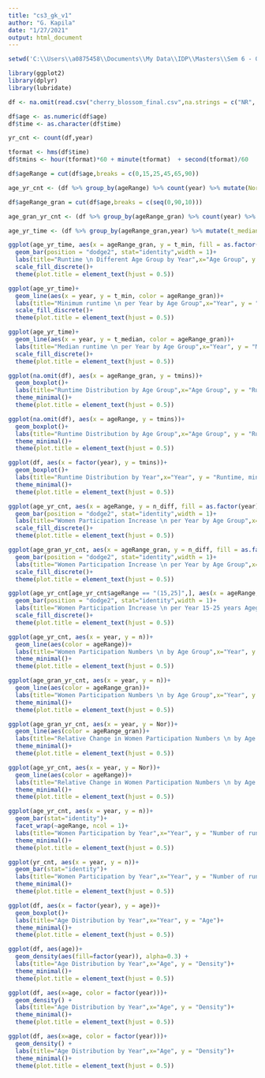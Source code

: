 ---
title: "cs3_gk_v1"
author: "G. Kapila"
date: "1/27/2021"
output: html_document
---

```{r setup, echo=TRUE, message=TRUE, warning=FALSE}
setwd('C:\\Users\\a0875458\\Documents\\My Data\\IDP\\Masters\\Sem 6 - 09 - 7333 - Quantifying The World\\Week 4 _20210127\\')

library(ggplot2)
library(dplyr)
library(lubridate)

df <- na.omit(read.csv("cherry_blossom_final.csv",na.strings = c("NR", "NA")))

```

```{r dataProcessing, echo=TRUE,message=TRUE, warning=FALSE}

df$age <- as.numeric(df$age)
df$time <- as.character(df$time)

yr_cnt <- count(df,year)

tformat <- hms(df$time)
df$tmins <- hour(tformat)*60 + minute(tformat)  + second(tformat)/60

df$ageRange = cut(df$age,breaks = c(0,15,25,45,65,90))

age_yr_cnt <- (df %>% group_by(ageRange) %>% count(year) %>% mutate(Nor = n/n[1])) %>% mutate(n_diff = n - lag(n))

df$ageRange_gran = cut(df$age,breaks = c(seq(0,90,10)))

age_gran_yr_cnt <- (df %>% group_by(ageRange_gran) %>% count(year) %>% mutate(Nor = n/n[1])) %>% mutate(n_diff = n - lag(n))

age_yr_time <- (df %>% group_by(ageRange_gran,year) %>% mutate(t_median = median(tmins)) %>% mutate(t_min = min(tmins)))

```

```{r analysis19, fig.width = 12,echo=TRUE,message=TRUE, warning=FALSE}

ggplot(age_yr_time, aes(x = ageRange_gran, y = t_min, fill = as.factor(year)))+
  geom_bar(position = "dodge2", stat="identity",width = 1)+
  labs(title="Runtime \n Different Age Group by Year",x="Age Group", y = "Runtime, minutes")+
  scale_fill_discrete()+
  theme(plot.title = element_text(hjust = 0.5))
```

```{r analysis18, fig.width = 12,echo=TRUE,message=TRUE, warning=FALSE}

ggplot(age_yr_time)+
  geom_line(aes(x = year, y = t_min, color = ageRange_gran))+
  labs(title="Minimum runtime \n per Year by Age Group",x="Year", y = "Fastest Runtime, minutes")+
  scale_fill_discrete()+
  theme(plot.title = element_text(hjust = 0.5))
```

```{r analysis17, fig.width = 12,echo=TRUE,message=TRUE, warning=FALSE}

ggplot(age_yr_time)+
  geom_line(aes(x = year, y = t_median, color = ageRange_gran))+
  labs(title="Median runtime \n per Year by Age Group",x="Year", y = "Median Runtime, minutes")+
  scale_fill_discrete()+
  theme(plot.title = element_text(hjust = 0.5))
```

```{r analysis16, echo=TRUE,message=TRUE, warning=FALSE}

ggplot(na.omit(df), aes(x = ageRange_gran, y = tmins))+
  geom_boxplot()+
  labs(title="Runtime Distribution by Age Group",x="Age Group", y = "Runtime, minutes")+
  theme_minimal()+
  theme(plot.title = element_text(hjust = 0.5))
```

```{r analysis15, echo=TRUE,message=TRUE, warning=FALSE}

ggplot(na.omit(df), aes(x = ageRange, y = tmins))+
  geom_boxplot()+
  labs(title="Runtime Distribution by Age Group",x="Age Group", y = "Runtime, minutes")+
  theme_minimal()+
  theme(plot.title = element_text(hjust = 0.5))
```

```{r analysis14, echo=TRUE,message=TRUE, warning=FALSE}

ggplot(df, aes(x = factor(year), y = tmins))+
  geom_boxplot()+
  labs(title="Runtime Distribution by Year",x="Year", y = "Runtime, minutes")+
  theme_minimal()+
  theme(plot.title = element_text(hjust = 0.5))
```



```{r analysis13, fig.width = 12,echo=TRUE,message=TRUE, warning=FALSE}

ggplot(age_yr_cnt, aes(x = ageRange, y = n_diff, fill = as.factor(year)))+
  geom_bar(position = "dodge2", stat="identity",width = 1)+
  labs(title="Women Participation Increase \n per Year by Age Group",x="Year", y = "Number of runners added, #")+
  scale_fill_discrete()+
  theme(plot.title = element_text(hjust = 0.5))
```



```{r analysis12, fig.width = 12,echo=TRUE,message=TRUE, warning=FALSE}

ggplot(age_gran_yr_cnt, aes(x = ageRange_gran, y = n_diff, fill = as.factor(year)))+
  geom_bar(position = "dodge2", stat="identity",width = 1)+
  labs(title="Women Participation Increase \n per Year by Age Group",x="Year", y = "Number of runners added, #")+
  scale_fill_discrete()+
  theme(plot.title = element_text(hjust = 0.5))
```

```{r analysis11, echo=TRUE,message=TRUE, warning=FALSE}

ggplot(age_yr_cnt[age_yr_cnt$ageRange == "(15,25]",], aes(x = ageRange, y = n_diff, fill = as.factor(year)))+
  geom_bar(position = "dodge2", stat="identity",width = 1)+
  labs(title="Women Participation Increase \n per Year 15-25 years Agegroup",x="Year", y = "#Women")+
  scale_fill_discrete()+
  theme(plot.title = element_text(hjust = 0.5))
```

```{r analysis10, echo=TRUE,message=TRUE, warning=FALSE}

ggplot(age_yr_cnt, aes(x = year, y = n))+
  geom_line(aes(color = ageRange))+
  labs(title="Women Participation Numbers \n by Age Group",x="Year", y = "Number of runners, #")+
  theme_minimal()+
  theme(plot.title = element_text(hjust = 0.5))
```

```{r analysis9, echo=TRUE,message=TRUE, warning=FALSE}

ggplot(age_gran_yr_cnt, aes(x = year, y = n))+
  geom_line(aes(color = ageRange_gran))+
  labs(title="Women Participation Numbers \n by Age Group",x="Year", y = "Number of runners, #")+
  theme_minimal()+
  theme(plot.title = element_text(hjust = 0.5))
```

```{r analysis8, echo=TRUE,message=TRUE, warning=FALSE}

ggplot(age_gran_yr_cnt, aes(x = year, y = Nor))+
  geom_line(aes(color = ageRange_gran))+
  labs(title="Relative Change in Women Participation Numbers \n by Age Group",x="Year", y = "Participation ratio (=n2012/n1999)")+
  theme_minimal()+
  theme(plot.title = element_text(hjust = 0.5))
```

```{r analysis7, echo=TRUE,message=TRUE, warning=FALSE}

ggplot(age_yr_cnt, aes(x = year, y = Nor))+
  geom_line(aes(color = ageRange))+
  labs(title="Relative Change in Women Participation Numbers \n by Age Group",x="Year", y = "Participation ratio (=n2012/n1999)")+
  theme_minimal()+
  theme(plot.title = element_text(hjust = 0.5))
```

```{r analysis6, echo=TRUE,message=TRUE, warning=FALSE}

ggplot(age_yr_cnt, aes(x = year, y = n))+
  geom_bar(stat="identity")+
  facet_wrap(~ageRange, ncol = 1)+
  labs(title="Women Participation by Year",x="Year", y = "Number of runners, #")+
  theme_minimal()+
  theme(plot.title = element_text(hjust = 0.5))
```

```{r analysis1, echo=TRUE,message=TRUE, warning=FALSE}


ggplot(yr_cnt, aes(x = year, y = n))+
  geom_bar(stat="identity")+
  labs(title="Women Participation by Year",x="Year", y = "Number of runners, #")+
  theme_minimal()+
  theme(plot.title = element_text(hjust = 0.5))
```

```{r analysis2, echo=TRUE,message=TRUE, warning=FALSE}

ggplot(df, aes(x = factor(year), y = age))+
  geom_boxplot()+
  labs(title="Age Distribution by Year",x="Year", y = "Age")+
  theme_minimal()+
  theme(plot.title = element_text(hjust = 0.5))
```

```{r analysis3, echo=TRUE,message=TRUE, warning=FALSE}

ggplot(df, aes(age))+
  geom_density(aes(fill=factor(year)), alpha=0.3) + 
  labs(title="Age Distribution by Year",x="Age", y = "Density")+
  theme_minimal()+
  theme(plot.title = element_text(hjust = 0.5))
```

```{r analysis4, echo=TRUE,message=TRUE, warning=FALSE}

ggplot(df, aes(x=age, color = factor(year)))+
  geom_density() + 
  labs(title="Age Distribution by Year",x="Age", y = "Density")+
  theme_minimal()+
  theme(plot.title = element_text(hjust = 0.5))
```

```{r analysis5, echo=TRUE,message=TRUE, warning=FALSE}

ggplot(df, aes(x=age, color = factor(year)))+
  geom_density() + 
  labs(title="Age Distribution by Year",x="Age", y = "Density")+
  theme_minimal()+
  theme(plot.title = element_text(hjust = 0.5))
```